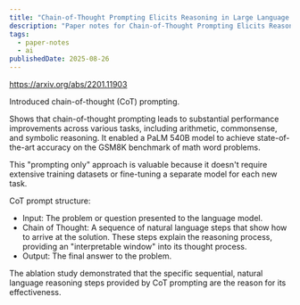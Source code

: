 ```yaml
---
title: "Chain-of-Thought Prompting Elicits Reasoning in Large Language Models | Paper Notes"
description: "Paper notes for Chain-of-Thought Prompting Elicits Reasoning in Large Language Models."
tags:
  - paper-notes
  - ai
publishedDate: 2025-08-26
---
```


https://arxiv.org/abs/2201.11903

Introduced chain-of-thought (CoT) prompting.

Shows that chain-of-thought prompting leads to substantial performance improvements across various tasks, including arithmetic, commonsense, and symbolic reasoning.
It enabled a PaLM 540B model to achieve state-of-the-art accuracy on the GSM8K benchmark of math word problems.

This "prompting only" approach is valuable because it doesn't require extensive training datasets or fine-tuning a separate model for each new task.

CoT prompt structure:
- Input: The problem or question presented to the language model.
- Chain of Thought: A sequence of natural language steps that show how to arrive at the solution.
These steps explain the reasoning process, providing an "interpretable window" into its thought process.
- Output: The final answer to the problem.

The ablation study demonstrated that the specific sequential, natural language reasoning steps provided by CoT prompting are the reason for its effectiveness.

